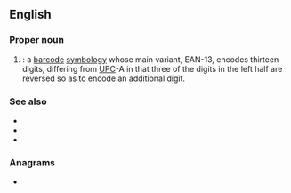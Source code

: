 {{also|ean|-ean|Ean|-eán|éan|ἐάν}}
==English==

===Proper noun===
{{en-proper noun}}

# {{initialism of|lang=en|[[European]] [[article|Article]] [[numbering|Numbering]]|nodot=1}}: a [[barcode]] [[symbology]] whose main variant, EAN-13, encodes thirteen digits, differing from [[UPC]]-A in that three of the digits in the left half are reversed so as to encode an additional digit.

===See also===
* {{l|en|GTIN}}
* {{l|en|UPC}}
* {{l|en|barcode}}

===Anagrams===
* {{anagrams|en|a=aen|-ane|ANE|NAE|NEA}}